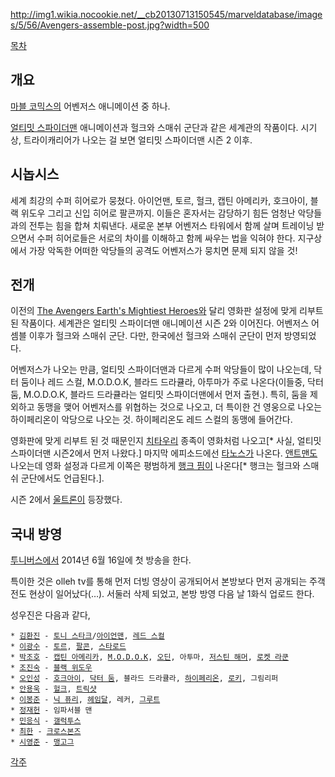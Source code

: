 http://img1.wikia.nocookie.net/__cb20130713150545/marveldatabase/images/5/56/Avengers-assemble-post.jpg?width=500

[[목차]]

== 개요 ==
[[마블 코믹스]]의 어벤저스 애니메이션 중 하나.

[[얼티밋 스파이더맨]] 애니메이션과 헐크와 스매쉬 군단과 같은 세계관의 작품이다. 시기 상, 트라이캐리어가 나오는 걸 보면 얼티밋 스파이더맨 시즌 2 이후.

== 시놉시스 ==
세계 최강의 수퍼 히어로가 뭉쳤다. 아이언맨, 토르, 헐크, 캡틴 아메리카, 호크아이, 블랙 위도우 그리고 신입 히어로 팔콘까지. 이들은 혼자서는 감당하기 힘든 엄청난 악당들과의 전투는 힘을 합쳐 치뤄낸다. 
새로운 본부 어벤저스 타워에서 함께 살며 트레이닝 받으면서 수퍼 히어로들은 서로의 차이를 이해하고 함께 싸우는 법을 익혀야 한다. 
지구상에서 가장 악독한 어떠한 악당들의 공격도 어벤저스가 뭉치면 문제 되지 않을 것!

== 전개 ==
이전의 [[The Avengers Earth's Mightiest Heroes]]와 달리 영화판 설정에 맞게 리부트 된 작품이다. 세계관은 얼티밋 스파이더맨 애니메이션 시즌 2와 이어진다. 어벤저스 어셈블 이후가 헐크와 스매쉬 군단. 다만, 한국에선 헐크와 스매쉬 군단이 먼저 방영되었다.

어벤저스가 나오는 만큼, 얼티밋 스파이더맨과 다르게 수퍼 악당들이 많이 나오는데, 닥터 둠이나 레드 스컬, M.O.D.O.K, 블라드 드라큘라, 아투마가 주로 나온다(이들중, 닥터 둠, M.O.D.O.K, 블라드 드라큘라는 얼티밋 스파이더맨에서 먼저 출현.). 특히, 둠을 제외하고 동맹을 맺어 어벤저스를 위협하는 것으로 나오고, 더 특이한 건 영웅으로 나오는 하이페리온이 악당으로 나오는 것. 하이페리온도 레드 스컬의 동맹에 들어간다.

영화판에 맞게 리부트 된 것 때문인지 [[치타우리]] 종족이 영화처럼 나오고[* 사실, 얼티밋 스파이더맨 시즌2에서 먼저 나왔다.] 마지막 에피소드에선 [[타노스]]가 나온다. [[앤트맨]]도 나오는데 영화 설정과 다르게 이쪽은 평범하게 [[행크 핌]]이 나온다[* 행크는 헐크와 스매쉬 군단에서도 언급된다.].

시즌 2에서 [[울트론]]이 등장했다.

== 국내 방영 ==
[[투니버스]]에서 2014년 6월 16일에 첫 방송을 한다.

특이한 것은 olleh tv를 통해 먼저 더빙 영상이 공개되어서 본방보다 먼저 공개되는 주객전도 현상이 일어났다(…). 서둘러 삭제 되었고, 본방 방영 다음 날 1화식 업로드 한다.

성우진은 다음과 같다,
 * [[김환진]] - [[토니 스타크]]/[[아이언맨]], [[레드 스컬]]
 * [[이광수(성우)|이광수]] - [[토르(마블 코믹스)|토르]], [[팔콘(마블 코믹스)|팔콘]], [[스타로드]]
 * [[박조호]] - [[캡틴 아메리카]], [[M.O.D.O.K]], [[오딘]], 아투마, [[저스틴 해머]], [[로켓 라쿤]]
 * [[조진숙]] - [[블랙 위도우]]
 * [[오인성]] - [[호크아이(마블 코믹스)|호크아이]], [[닥터 둠]], 블라드 드라큘라, [[하이페리온]], [[로키(마블 코믹스)|로키]], 그림리퍼
 * [[안용욱]] - [[헐크]], [[트릭샷]]
 * [[이봉준]] - [[닉 퓨리]], [[헤임달]], 레커, [[그루트]]
 * [[정재헌]] - 임파서블 맨
 * [[민응식]] - [[갤럭투스]]
 * [[최한]] - [[크로스본즈]]
 * [[시영준]] - [[맹고그]]
[[각주]]
